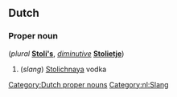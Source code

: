 ==Dutch==

===Proper noun===
{{infl|nl|proper noun|pl=Stoli's|dim=Stolietje}} (''plural'' '''[[Stoli's]]''', ''[[diminutive]]'' '''[[Stolietje]]''')

# (''slang'') [[w:Stolichnaya|Stolichnaya]] vodka

[[Category:Dutch proper nouns]]
[[Category:nl:Slang]]